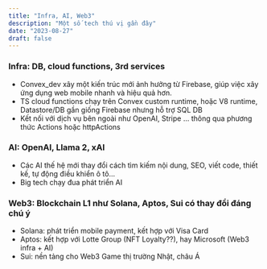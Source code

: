 ```yaml
---
title: "Infra, AI, Web3"
description: "Một số tech thú vị gần đây"
date: "2023-08-27"
draft: false
---
```


### Infra: DB, cloud functions, 3rd services

- Convex_dev xây một kiến trúc mới ảnh hưởng từ Firebase, giúp việc xây ứng dụng web mobile nhanh và hiệu quả hơn.
- TS cloud functions chạy trên Convex custom runtime, hoặc V8 runtime, Datastore/DB gần giống Firebase nhưng hỗ trợ SQL DB
- Kết nối với dịch vụ bên ngoài như OpenAI, Stripe ... thông qua phương thức Actions hoặc httpActions

### AI: OpenAI, Llama 2, xAI

- Các AI thế hệ mới thay đổi cách tìm kiếm nội dung, SEO, viết code, thiết kế, tự động điều khiển ô tô...
- Big tech chạy đua phát triển AI

### Web3: Blockchain L1 như Solana, Aptos, Sui có thay đổi đáng chú ý

- Solana: phát triển mobile payment, kết hợp với Visa Card
- Aptos: kết hợp với Lotte Group (NFT Loyalty??), hay Microsoft (Web3 infra + AI)
- Sui: nền tảng cho Web3 Game thị trường Nhật, châu Á
